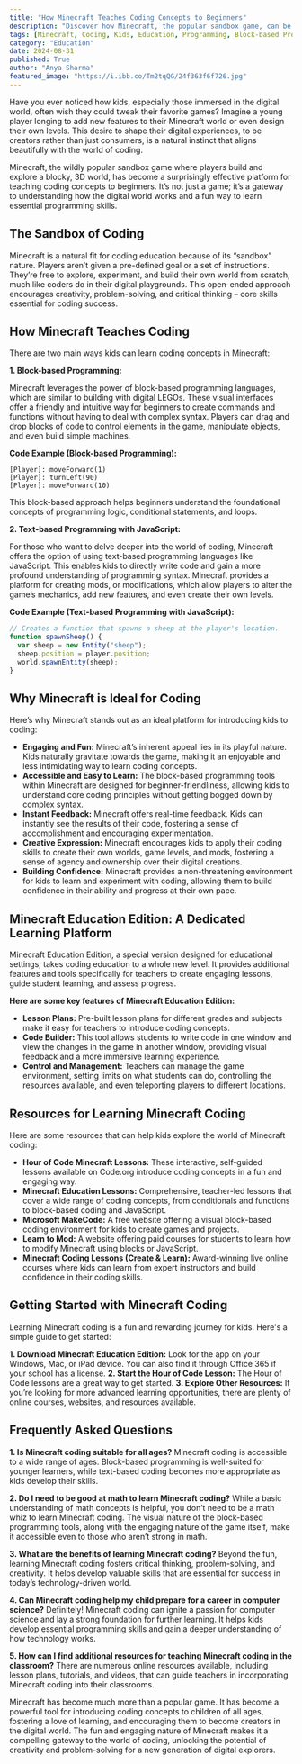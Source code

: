 ```yaml
---
title: "How Minecraft Teaches Coding Concepts to Beginners"
description: "Discover how Minecraft, the popular sandbox game, can be a fun and engaging way for kids to learn coding concepts. Explore block-based and text-based programming methods within Minecraft and find resources to help you get started."
tags: [Minecraft, Coding, Kids, Education, Programming, Block-based Programming, Text-based Programming, Minecraft Education Edition, STEM, Computer Science]
category: "Education"
date: 2024-08-31
published: True
author: "Anya Sharma"
featured_image: "https://i.ibb.co/Tm2tqQG/24f363f6f726.jpg"
---
```



Have you ever noticed how kids, especially those immersed in the digital world, often wish they could tweak their favorite games? Imagine a young player longing to add new features to their Minecraft world or even design their own levels. This desire to shape their digital experiences, to be creators rather than just consumers, is a natural instinct that aligns beautifully with the world of coding.

Minecraft, the wildly popular sandbox game where players build and explore a blocky, 3D world, has become a surprisingly effective platform for teaching coding concepts to beginners. It’s not just a game; it’s a gateway to understanding how the digital world works and a fun way to learn essential programming skills.  

## The Sandbox of Coding

Minecraft is a natural fit for coding education because of its “sandbox” nature. Players aren’t given a pre-defined goal or a set of instructions. They’re free to explore, experiment, and build their own world from scratch, much like coders do in their digital playgrounds. This open-ended approach encourages creativity, problem-solving, and critical thinking – core skills essential for coding success.

## How Minecraft Teaches Coding

There are two main ways kids can learn coding concepts in Minecraft:

**1. Block-based Programming:**

Minecraft leverages the power of block-based programming languages, which are similar to building with digital LEGOs. These visual interfaces offer a friendly and intuitive way for beginners to create commands and functions without having to deal with complex syntax. Players can drag and drop blocks of code to control elements in the game, manipulate objects, and even build simple machines. 

**Code Example (Block-based Programming):**

```
[Player]: moveForward(1)
[Player]: turnLeft(90)
[Player]: moveForward(10)
```

This block-based approach helps beginners understand the foundational concepts of programming logic, conditional statements, and loops. 

**2. Text-based Programming with JavaScript:**

For those who want to delve deeper into the world of coding, Minecraft offers the option of using text-based programming languages like JavaScript. This enables kids to directly write code and gain a more profound understanding of programming syntax. Minecraft provides a platform for creating mods, or modifications, which allow players to alter the game’s mechanics, add new features, and even create their own levels.

**Code Example (Text-based Programming with JavaScript):**

```javascript
// Creates a function that spawns a sheep at the player's location.
function spawnSheep() {
  var sheep = new Entity("sheep");
  sheep.position = player.position;
  world.spawnEntity(sheep);
}
```

## Why Minecraft is Ideal for Coding

Here’s why Minecraft stands out as an ideal platform for introducing kids to coding:

* **Engaging and Fun:** Minecraft’s inherent appeal lies in its playful nature. Kids naturally gravitate towards the game, making it an enjoyable and less intimidating way to learn coding concepts.
* **Accessible and Easy to Learn:** The block-based programming tools within Minecraft are designed for beginner-friendliness, allowing kids to understand core coding principles without getting bogged down by complex syntax.
* **Instant Feedback:**  Minecraft offers real-time feedback.  Kids can instantly see the results of their code, fostering a sense of accomplishment and encouraging experimentation.
* **Creative Expression:**  Minecraft encourages kids to apply their coding skills to create their own worlds, game levels, and mods, fostering a sense of agency and ownership over their digital creations.
* **Building Confidence:** Minecraft provides a non-threatening environment for kids to learn and experiment with coding, allowing them to build confidence in their ability and progress at their own pace.

## Minecraft Education Edition: A Dedicated Learning Platform

Minecraft Education Edition, a special version designed for educational settings, takes coding education to a whole new level. It provides additional features and tools specifically for teachers to create engaging lessons, guide student learning, and assess progress. 

**Here are some key features of Minecraft Education Edition:**

* **Lesson Plans:** Pre-built lesson plans for different grades and subjects make it easy for teachers to introduce coding concepts.
* **Code Builder:** This tool allows students to write code in one window and view the changes in the game in another window, providing visual feedback and a more immersive learning experience.
* **Control and Management:** Teachers can manage the game environment, setting limits on what students can do, controlling the resources available, and even teleporting players to different locations.

## Resources for Learning Minecraft Coding

Here are some resources that can help kids explore the world of Minecraft coding:

* **Hour of Code Minecraft Lessons:**  These interactive, self-guided lessons available on Code.org introduce coding concepts in a fun and engaging way.
* **Minecraft Education Lessons:**  Comprehensive, teacher-led lessons that cover a wide range of coding concepts, from conditionals and functions to block-based coding and JavaScript.
* **Microsoft MakeCode:** A free website offering a visual block-based coding environment for kids to create games and projects.
* **Learn to Mod:** A website offering paid courses for students to learn how to modify Minecraft using blocks or JavaScript.
* **Minecraft Coding Lessons (Create & Learn):**  Award-winning live online courses where kids can learn from expert instructors and build confidence in their coding skills.

## Getting Started with Minecraft Coding

Learning Minecraft coding is a fun and rewarding journey for kids.  Here's a simple guide to get started:

**1. Download Minecraft Education Edition:**  Look for the app on your Windows, Mac, or iPad device. You can also find it through Office 365 if your school has a license.
**2. Start the Hour of Code Lesson:**  The Hour of Code lessons are a great way to get started. 
**3. Explore Other Resources:**  If you’re looking for more advanced learning opportunities, there are plenty of online courses, websites, and resources available. 

## Frequently Asked Questions

**1. Is Minecraft coding suitable for all ages?** 
Minecraft coding is accessible to a wide range of ages. Block-based programming is well-suited for younger learners, while text-based coding becomes more appropriate as kids develop their skills.

**2. Do I need to be good at math to learn Minecraft coding?**
While a basic understanding of math concepts is helpful, you don’t need to be a math whiz to learn Minecraft coding. The visual nature of the block-based programming tools, along with the engaging nature of the game itself, make it accessible even to those who aren’t strong in math. 

**3. What are the benefits of learning Minecraft coding?**
Beyond the fun, learning Minecraft coding fosters critical thinking, problem-solving, and creativity. It helps develop valuable skills that are essential for success in today’s technology-driven world.

**4. Can Minecraft coding help my child prepare for a career in computer science?**
Definitely! Minecraft coding can ignite a passion for computer science and lay a strong foundation for further learning. It helps kids develop essential programming skills and gain a deeper understanding of how technology works.

**5. How can I find additional resources for teaching Minecraft coding in the classroom?**
There are numerous online resources available, including lesson plans, tutorials, and videos, that can guide teachers in incorporating Minecraft coding into their classrooms. 

Minecraft has become much more than a popular game.  It has become a powerful tool for introducing coding concepts to children of all ages, fostering a love of learning, and encouraging them to become creators in the digital world. The fun and engaging nature of Minecraft makes it a compelling gateway to the world of coding, unlocking the potential of creativity and problem-solving for a new generation of digital explorers.
